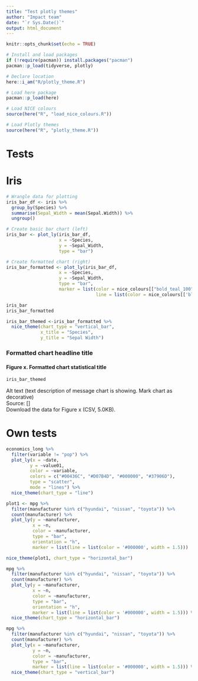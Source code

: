 ```yaml
---
title: "Test plotly themes"
author: "Impact team"
date: "`r Sys.Date()`"
output: html_document
---
```


```r
knitr::opts_chunk$set(echo = TRUE)

# Install and load packages
if (!require(pacman)) install.packages("pacman")
pacman::p_load(tidyverse, plotly)

# Declare location
here::i_am("R/plotly_theme.R")

# Load here package
pacman::p_load(here)

# Load NICE colours
source(here("R", "load_nice_colours.R"))

# Load Plotly themes
source(here("R", "plotly_theme.R"))
```

# Tests

# Iris

```r
# Wrangle data for plotting
iris_bar_df <- iris %>% 
  group_by(Species) %>% 
  summarise(Sepal_Width = mean(Sepal.Width)) %>% 
  ungroup()

# Create basic bar chart (left)
iris_bar <- plot_ly(iris_bar_df,
                    x = ~Species,
                    y = ~Sepal_Width,
                    type = "bar")

# Create formatted chart (right)
iris_bar_formatted <- plot_ly(iris_bar_df,
                    x = ~Species,
                    y = ~Sepal_Width,
                    type = "bar",
                    marker = list(color = nice_colours[["bold_teal_100"]],
                                  line = list(color = nice_colours[['black_100']], width = 1.5)))

iris_bar
iris_bar_formatted
```

```r
iris_bar_themed <-iris_bar_formatted %>% 
  nice_theme(chart_type = "vertical_bar",
             x_title = "Species",
             y_title = "Sepal Width")
```

### Formatted chart headline title
#### Figure x. Formatted chart statistical title

```r
iris_bar_themed
```
Alt text (text description of message chart is showing. Mark chart as decorative)  
Source: []  
Download the data for Figure x (CSV, 5.0KB).

# Own tests

```r
economics_long %>%
  filter(variable != "pop") %>%
  plot_ly(x = ~date,
         y = ~value01,
         color = ~variable,
         colors = c("#00436C", "#D07B4D", "#000000", "#37906D"),
         type = "scatter",
         mode = "lines") %>%
  nice_theme(chart_type = "line")
```


```r
plot1 <- mpg %>%
  filter(manufacturer %in% c("hyundai", "nissan", "toyota")) %>%
  count(manufacturer) %>%
  plot_ly(y = ~manufacturer,
          x = ~n,
          color = ~manufacturer,
          type = "bar",
          orientation = "h",
          marker = list(line = list(color = '#000000', width = 1.5)))

nice_theme(plot1, chart_type = "horizontal_bar")
```


```r
mpg %>%
  filter(manufacturer %in% c("hyundai", "nissan", "toyota")) %>%
  count(manufacturer) %>%
  plot_ly(y = ~manufacturer,
          x = ~n,
          color = ~manufacturer,
          type = "bar",
          orientation = "h",
          marker = list(line = list(color = '#000000', width = 1.5))) %>%
  nice_theme(chart_type = "horizontal_bar")
```


```r
mpg %>%
  filter(manufacturer %in% c("hyundai", "nissan", "toyota")) %>%
  count(manufacturer) %>%
  plot_ly(x = ~manufacturer,
          y = ~n,
          color = ~manufacturer,
          type = "bar",
          marker = list(line = list(color = '#000000', width = 1.5))) %>%
  nice_theme(chart_type = "vertical_bar")
```

